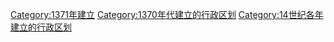 {{Cat topic in year| topic=建立的行政区划|year=1371}}
[[Category:1371年建立|Category:1371年建立]]
[[Category:1370年代建立的行政区划|Category:1370年代建立的行政区划]]
[[Category:14世纪各年建立的行政区划|Category:14世纪各年建立的行政区划]]